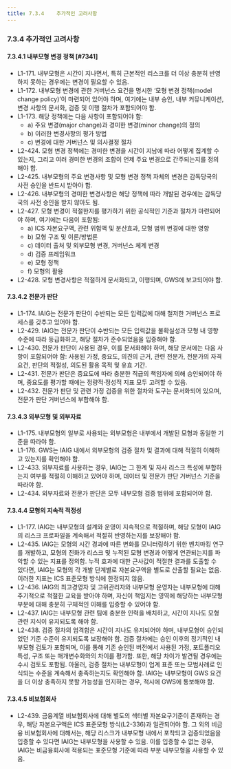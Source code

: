 ```yaml
---
title: 7.3.4	추가적인 고려사항 
---
```

### 7.3.4 추가적인 고려사항  
#### 7.3.4.1 내부모형 변경 정책 [#7341]

- L1-171. 내부모형은 시간이 지나면서, 특히 근본적인 리스크를 더 이상 충분히 반영하지 못하는 경우에는 변경이 필요할 수 있음.  
- L1-172. 내부모형 변경에 관한 거버넌스 요건을 명시한 ‘모형 변경 정책(model change policy)’이 마련되어 있어야 하며, 여기에는 내부 승인, 내부 커뮤니케이션, 변경 사항의 문서화, 검증 및 이행 절차가 포함되어야 함.  
- L1-173. 해당 정책에는 다음 사항이 포함되어야 함:  
  - a) 주요 변경(major change)과 경미한 변경(minor change)의 정의  
  - b) 이러한 변경사항의 평가 방법  
  - c) 변경에 대한 거버넌스 및 의사결정 절차  
- L2-424. 모형 변경 정책에는 경미한 변경을 시간이 지남에 따라 어떻게 집계할 수 있는지, 그리고 여러 경미한 변경의 조합이 언제 주요 변경으로 간주되는지를 정의해야 함.  
- L2-425. 내부모형의 주요 변경사항 및 모형 변경 정책 자체의 변경은 감독당국의 사전 승인을 반드시 받아야 함.  
- L2-426. 내부모형의 경미한 변경사항은 해당 정책에 따라 개발된 경우에는 감독당국의 사전 승인을 받지 않아도 됨.  
- L2-427. 모형 변경이 적절한지를 평가하기 위한 공식적인 기준과 절차가 마련되어야 하며, 여기에는 다음이 포함됨:  
  - a) ICS 자본요구액, 관련 위험액 및 분산효과, 모형 범위 변경에 대한 영향  
  - b) 모형 구조 및 이론/방법론  
  - c) 데이터 출처 및 외부모형 변경, 거버넌스 체계 변경  
  - d) 검증 프레임워크  
  - e) 모형 정책  
  - f) 모형의 활용  
- L2-428. 모형 변경사항은 적절하게 문서화되고, 이행되며, GWS에 보고되어야 함.

#### 7.3.4.2 전문가 판단
- L1-174. IAIG는 전문가 판단이 수반되는 모든 입력값에 대해 철저한 거버넌스 프로세스를 갖추고 있어야 함.  
- L2-429. IAIG는 전문가 판단이 수반되는 모든 입력값을 불확실성과 모형 내 영향 수준에 따라 등급화하고, 해당 절차가 준수되었음을 입증해야 함.  
- L2-430. 전문가 판단이 사용된 경우, 이를 문서화해야 하며, 해당 문서에는 다음 사항이 포함되어야 함: 사용된 가정, 중요도, 의견의 근거, 관련 전문가, 전문가의 자격요건, 판단의 적절성, 의도된 활용 목적 및 유효 기간.  
- L2-431. 전문가 판단은 중요도에 따라 충분한 직급의 책임자에 의해 승인되어야 하며, 중요도를 평가할 때에는 정량적·정성적 지표 모두 고려할 수 있음.  
- L2-432. 전문가 판단 및 관련 가정 검증을 위한 절차와 도구는 문서화되어 있으며, 전문가 판단 거버넌스에 부합해야 함.  

#### 7.3.4.3 외부모형 및 외부자료
- L1-175. 내부모형의 일부로 사용되는 외부모형은 내부에서 개발된 모형과 동일한 기준을 따라야 함.  
- L1-176. GWS는 IAIG 내에서 외부모형의 검증 절차 및 결과에 대해 적절히 이해하고 있는지를 확인해야 함.  
- L2-433. 외부자료를 사용하는 경우, IAIG는 그 한계 및 자사 리스크 특성에 부합하는지 여부를 적절히 이해하고 있어야 하며, 데이터 및 전문가 판단 거버넌스 기준을 따라야 함.  
- L2-434. 외부자료와 전문가 판단은 모두 내부모형 검증 범위에 포함되어야 함.

#### 7.3.4.4 모형의 지속적 적정성

- L1-177. IAIG는 내부모형의 설계와 운영이 지속적으로 적절하며, 해당 모형이 IAIG의 리스크 프로파일을 계속해서 적절히 반영하는지를 보장해야 함.  
- L2-435. IAIG는 모형의 시간 경과에 따른 변화를 모니터링하기 위한 벤치마킹 연구를 개발하고, 모형의 진화가 리스크 및 누적된 모형 변경과 어떻게 연관되는지를 파악할 수 있는 지표를 정의함. 누적 효과에 대한 근사값이 적절한 결과를 도출할 수 있다면, IAIG는 모형의 각 개발 단계별로 자본요구액을 별도로 산출할 필요는 없음. 이러한 지표는 ICS 표준모형 방식에 한정되지 않음.  
- L2-436. IAIG의 최고경영자 및 고위관리자와 내부모형 운영자는 내부모형에 대해 주기적으로 적절한 교육을 받아야 하며, 자신이 책임지는 영역에 해당하는 내부모형 부분에 대해 충분히 구체적인 이해를 입증할 수 있어야 함.  
- L2-437. IAIG는 내부모형 관련 팀에 충분한 인력을 배치하고, 시간이 지나도 모형 관련 지식이 유지되도록 해야 함.  
- L2-438. 검증 절차의 엄격함은 시간이 지나도 유지되어야 하며, 내부모형이 승인되었던 기준 수준이 유지되도록 보장해야 함. 검증 절차에는 승인 이후의 정기적인 내부모형 검토가 포함되며, 이를 통해 기존 승인된 버전에서 사용된 가정, 포트폴리오 특성, 구조 또는 매개변수화와의 차이를 평가함. 또한, 해당 차이가 발견될 경우에는 수시 검토도 포함됨. 아울러, 검증 절차는 내부모형이 업계 표준 또는 모범사례로 인식되는 수준을 계속해서 충족하는지도 확인해야 함. IAIG는 내부모형이 GWS 요건을 더 이상 충족하지 못할 가능성을 인지하는 경우, 적시에 GWS에 통보해야 함.  

#### 7.3.4.5 비보험회사
- L2-439. 금융계열 비보험회사에 대해 별도의 섹터별 자본요구기준이 존재하는 경우, 해당 자본요구액은 ICS 표준모형 방식(L2-336)과 일관되어야 함. 그 외의 비금융 비보험회사에 대해서는, 해당 리스크가 내부모형 내에서 포착되고 검증되었음을 입증할 수 있다면 IAIG는 내부모형을 사용할 수 있음. 이를 입증할 수 없는 경우, IAIG는 비금융회사에 적용되는 표준모형 기준에 따라 부분 내부모형을 사용할 수 있음.